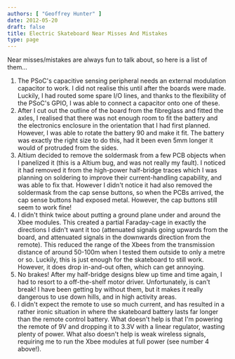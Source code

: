 ```yaml
---
authors: [ "Geoffrey Hunter" ]
date: 2012-05-20
draft: false
title: Electric Skateboard Near Misses And Mistakes
type: page
---
```


Near misses/mistakes are always fun to talk about, so here is a list of them...

1. The PSoC's capacitive sensing peripheral needs an external modulation capacitor to work. I did not realise this until after the boards were made. Luckily, I had routed some spare I/O lines, and thanks to the flexibility of the PSoC's GPIO, I was able to connect a capacitor onto one of these.
2. After I cut out the outline of the board from the fibreglass and fitted the axles, I realised that there was not enough room to fit the battery and the electronics enclosure in the orientation that I had first planned. However, I was able to rotate the battery 90 and make it fit. The battery was exactly the right size to do this, had it been even 5mm longer it would of protruded from the sides.
3. Altium decided to remove the soldermask from a few PCB objects when I panelized it (this is a Altium bug, and was not really my fault). I noticed it had removed it from the high-power half-bridge traces which I was planning on soldering to improve their current-handling capability, and was able to fix that. However I didn't notice it had also removed the soldermask from the cap sense buttons, so when the PCBs arrived, the cap sense buttons had exposed metal. However, the cap buttons still seem to work fine!
4. I didn't think twice about putting a ground plane under and around the Xbee modules. This created a partial Faraday-cage in exactly the directions I didn't want it too (attenuated signals going upwards from the board, and attenuated signals in the downwards direction from the remote). This reduced the range of the Xbees from the transmission distance of around 50-100m when I tested them outside to only a metre or so. Luckily, this is just enough for the skateboard to still work. However, it does drop in-and-out often, which can get annoying.
5. No brakes! After my half-bridge designs blew up time and time again, I had to resort to a off-the-shelf motor driver. Unfortunately, is can't break! I have been getting by without them, but it makes it really dangerous to use down hills, and in high activity areas.
6. I didn't expect the remote to use so much current, and has resulted in a rather ironic situation in where the skateboard battery lasts far longer than the remote control battery.  What doesn't help is that I'm powering the remote of 9V and dropping it to 3.3V with a linear regulator, wasting plenty of power. What also doesn't help is weak wireless signals, requiring me to run the Xbee modules at full power (see number 4 above!).
